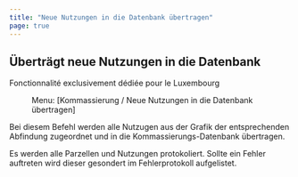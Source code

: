 ```yaml
---
title: "Neue Nutzungen in die Datenbank übertragen"
page: true
---
```

## &#220;bertr&#228;gt neue Nutzungen in die Datenbank
<Success>
Fonctionnalit&#233; exclusivement d&#233;di&#233;e pour le Luxembourg
</Success>

<GeoMapper> <Menu> Menu: [Kommassierung / Neue Nutzungen in die Datenbank übertragen] </Menu> 

Bei diesem Befehl werden alle Nutzugen aus der Grafik der entsprechenden Abfindung zugeordnet und in die Kommassierungs-Datenbank &#252;bertragen.

<Success>
 Es werden alle Parzellen und Nutzungen protokoliert. Sollte ein Fehler auftreten wird dieser gesondert im Fehlerprotokoll aufgelistet.
</Success>

</GeoMapper>
